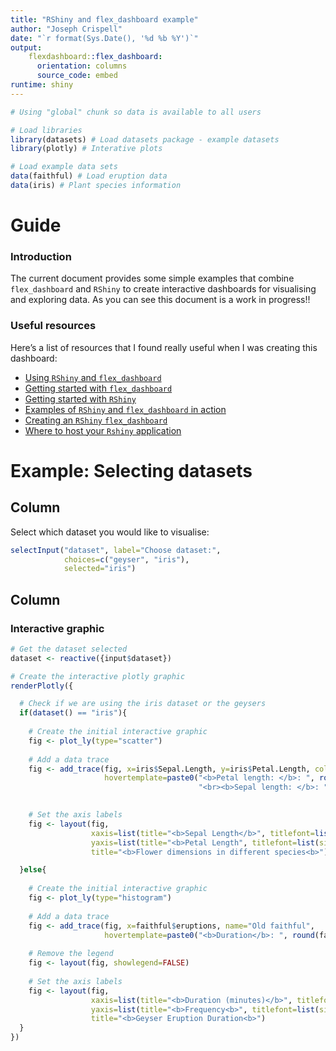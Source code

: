```yaml
---
title: "RShiny and flex_dashboard example"
author: "Joseph Crispell"
date: "`r format(Sys.Date(), '%d %b %Y')`"
output:
    flexdashboard::flex_dashboard:
      orientation: columns
      source_code: embed
runtime: shiny
---
```


```r
# Using "global" chunk so data is available to all users

# Load libraries
library(datasets) # Load datasets package - example datasets
library(plotly) # Interative plots

# Load example data sets
data(faithful) # Load eruption data
data(iris) # Plant species information
```

Guide
=====================================

### Introduction

The current document provides some simple examples that combine `flex_dashboard` and `RShiny` to create interactive dashboards for visualising and exploring data. As you can see this document is a work in progress!!

### Useful resources

Here's a list of resources that I found really useful when I was creating this dashboard:

- [Using `RShiny` and `flex_dashboard`](https://rmarkdown.rstudio.com/flexdashboard/shiny.html)
- [Getting started with `flex_dashboard`](https://rmarkdown.rstudio.com/flexdashboard/using.html)
- [Getting started with `RShiny`](https://shiny.rstudio.com/tutorial/)
- [Examples of `RShiny` and `flex_dashboard` in action](https://rmarkdown.rstudio.com/flexdashboard/examples.html)
- [Creating an `RShiny` `flex_dashboard`](https://medium.com/analytics-vidhya/shiny-dashboards-with-flexdashboard-e66aaafac1f2)
- [Where to host your `Rshiny` application](https://shiny.rstudio.com/deploy/)


Example: Selecting datasets
=====================================

Column {.sidebar}
-----------------------------------------------------------------------

Select which dataset you would like to visualise:

```r
selectInput("dataset", label="Choose dataset:",
            choices=c("geyser", "iris"), 
            selected="iris")
```

Column
-----------------------------------------------------------------------

### Interactive graphic

```r

# Get the dataset selected
dataset <- reactive({input$dataset})

# Create the interactive plotly graphic
renderPlotly({

  # Check if we are using the iris dataset or the geysers
  if(dataset() == "iris"){
    
    # Create the initial interactive graphic
    fig <- plot_ly(type="scatter")
    
    # Add a data trace
    fig <- add_trace(fig, x=iris$Sepal.Length, y=iris$Petal.Length, color=iris$Species,
                     hovertemplate=paste0("<b>Petal length: </b>: ", round(iris$Petal.Length, digits=1),
                                          "<br><b>Sepal length: </b>: ", round(iris$Sepal.Length, digits=1)))
    

    # Set the axis labels
    fig <- layout(fig, 
                  xaxis=list(title="<b>Sepal Length</b>", titlefont=list(size=16)), 
                  yaxis=list(title="<b>Petal Length", titlefont=list(size=16)),
                  title="<b>Flower dimensions in different species<b>")

  }else{
    
    # Create the initial interactive graphic
    fig <- plot_ly(type="histogram")
    
    # Add a data trace
    fig <- add_trace(fig, x=faithful$eruptions, name="Old faithful",
                     hovertemplate=paste0("<b>Duration</b>: ", round(faithful$eruptions, digits=1)))
    
    # Remove the legend
    fig <- layout(fig, showlegend=FALSE)
    
    # Set the axis labels
    fig <- layout(fig, 
                  xaxis=list(title="<b>Duration (minutes)</b>", titlefont=list(size=16)), 
                  yaxis=list(title="<b>Frequency<b>", titlefont=list(size=16)),
                  title="<b>Geyser Eruption Duration<b>")
  }
})



```
